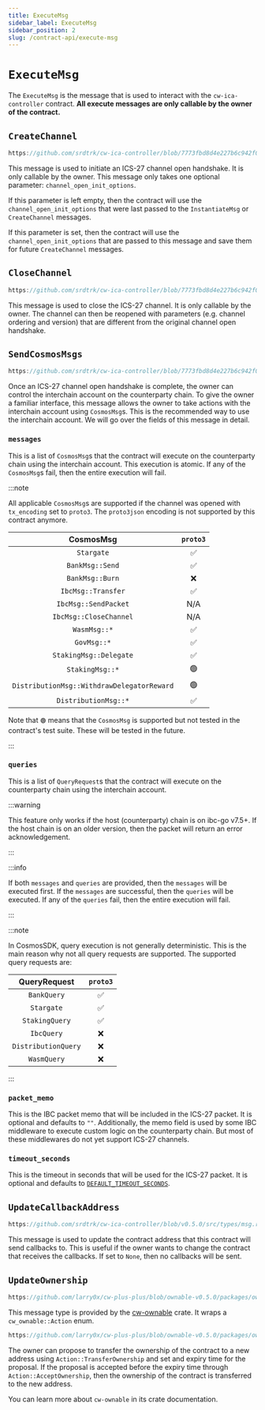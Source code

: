 ```yaml
---
title: ExecuteMsg
sidebar_label: ExecuteMsg
sidebar_position: 2
slug: /contract-api/execute-msg
---
```


# `ExecuteMsg`

The `ExecuteMsg` is the message that is used to interact with the `cw-ica-controller` contract.
**All execute messages are only callable by the owner of the contract.**

## `CreateChannel`

```rust reference
https://github.com/srdtrk/cw-ica-controller/blob/7773fbd8d4e227b6c942f0c88575f9800809b4bf/src/types/msg.rs#L29-L39
```

This message is used to initiate an ICS-27 channel open handshake. It is only callable by the owner.
This message only takes one optional parameter: `channel_open_init_options`.

If this parameter is left empty, then the contract will use the `channel_open_init_options` that were last
passed to the `InstantiateMsg` or `CreateChannel` messages.

If this parameter is set, then the contract will use the `channel_open_init_options` that are passed to this
message and save them for future `CreateChannel` messages.

## `CloseChannel`

```rust reference
https://github.com/srdtrk/cw-ica-controller/blob/7773fbd8d4e227b6c942f0c88575f9800809b4bf/src/types/msg.rs#L40-L41
```

This message is used to close the ICS-27 channel. It is only callable by the owner.
The channel can then be reopened with parameters (e.g. channel ordering and version) that are different from the
original channel open handshake.

## `SendCosmosMsgs`

```rust reference
https://github.com/srdtrk/cw-ica-controller/blob/7773fbd8d4e227b6c942f0c88575f9800809b4bf/src/types/msg.rs#L42-L64
```

Once an ICS-27 channel open handshake is complete, the owner can control the interchain account on the counterparty
chain. To give the owner a familiar interface, this message allows the owner to take actions with the interchain
account using `CosmosMsg`s. This is the recommended way to use the interchain account. We will go over the fields of
this message in detail.

### `messages`

This is a list of `CosmosMsg`s that the contract will execute on the counterparty chain using the interchain account.
This execution is atomic. If any of the `CosmosMsg`s fail, then the entire execution will fail.

:::note

All applicable `CosmosMsg`s are supported if the channel was opened with `tx_encoding` set to `proto3`.
The `proto3json` encoding is not supported by this contract anymore.

|                **CosmosMsg**               | `proto3` |
|:------------------------------------------:|:--------:|
|                 `Stargate`                 |     ✅    |
|               `BankMsg::Send`              |     ✅    |
|               `BankMsg::Burn`              |     ❌    |
|             `IbcMsg::Transfer`             |     ✅    |
|            `IbcMsg::SendPacket`            |    N/A   |
|           `IbcMsg::CloseChannel`           |    N/A   |
|                `WasmMsg::*`                |     ✅    |
|                 `GovMsg::*`                |     ✅    |
|           `StakingMsg::Delegate`           |     ✅    |
|               `StakingMsg::*`              |     🟢    |
| `DistributionMsg::WithdrawDelegatorReward` |     🟢    |
|            `DistributionMsg::*`            |     ✅    |

Note that `🟢` means that the `CosmosMsg` is supported but not tested in the contract's test suite.
These will be tested in the future.

:::

### `queries`

This is a list of `QueryRequest`s that the contract will execute on the counterparty chain using the interchain account.

:::warning

This feature only works if the host (counterparty) chain is on ibc-go v7.5+. If the host chain is on an older version, then the packet will return an error acknowledgement.

:::

:::info

If both `messages` and `queries` are provided, then the `messages` will be executed first. If the `messages` are successful, then the `queries` will be executed. If any of the `queries` fail, then the entire execution will fail.

:::

:::note

In CosmosSDK, query execution is not generally deterministic. This is the main reason why not all query requests are supported. The supported query requests are:

|   **QueryRequest**  | `proto3` |
|:-------------------:|:--------:|
|     `BankQuery`     |     ✅    |
|      `Stargate`     |     ✅    |
|    `StakingQuery`   |     ✅    |
|      `IbcQuery`     |     ❌    |
| `DistributionQuery` |     ❌    |
|     `WasmQuery`     |     ❌    |

:::

### `packet_memo`

This is the IBC packet memo that will be included in the ICS-27 packet. It is optional and defaults to `""`.
Additionally, the memo field is used by some IBC middleware to execute custom logic on the counterparty chain.
But most of these middlewares do not yet support ICS-27 channels.

### `timeout_seconds`

This is the timeout in seconds that will be used for the ICS-27 packet. It is optional and defaults to [`DEFAULT_TIMEOUT_SECONDS`](https://github.com/srdtrk/cw-ica-controller/blob/v0.5.0/src/ibc/types/packet.rs#L15-L16).

## `UpdateCallbackAddress`

```rust reference
https://github.com/srdtrk/cw-ica-controller/blob/v0.5.0/src/types/msg.rs#L92-L97
```

This message is used to update the contract address that this contract will send callbacks to.
This is useful if the owner wants to change the contract that receives the callbacks.
If set to `None`, then no callbacks will be sent.

## `UpdateOwnership`

```rust reference
https://github.com/larry0x/cw-plus-plus/blob/ownable-v0.5.0/packages/ownable/derive/src/lib.rs#L86-L90
```

This message type is provided by the [cw-ownable](https://crates.io/crates/cw-ownable) crate. It wraps a
`cw_ownable::Action` enum.

```rust reference
https://github.com/larry0x/cw-plus-plus/blob/ownable-v0.5.0/packages/ownable/src/lib.rs#L31-L57
```

The owner can propose to transfer the ownership of the contract to a new address using `Action::TransferOwnership` and
set and expiry time for the proposal. If the proposal is accepted before the expiry time through
`Action::AcceptOwnership`, then the ownership of the contract is transferred to the new address.

You can learn more about `cw-ownable` in its crate documentation.
